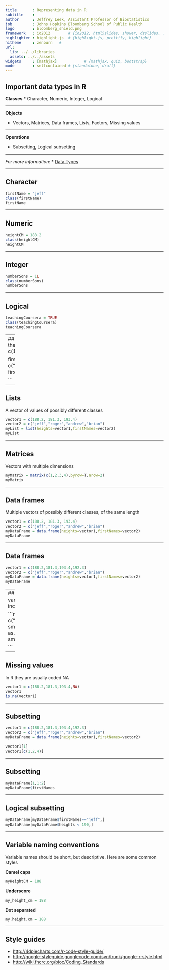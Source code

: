 ---
title       : Representing data in R
subtitle    : 
author      : Jeffrey Leek, Assistant Professor of Biostatistics 
job         : Johns Hopkins Bloomberg School of Public Health
logo        : bloomberg_shield.png
framework   : io2012        # {io2012, html5slides, shower, dzslides, ...}
highlighter : highlight.js  # {highlight.js, prettify, highlight}
hitheme     : zenburn   # 
url:
  lib: ../../libraries
  assets: ../../assets
widgets     : [mathjax]            # {mathjax, quiz, bootstrap}
mode        : selfcontained # {standalone, draft}
---

## Important data types in R

__Classes__
* Character, Numeric, Integer, Logical

***********

__Objects__

* Vectors, Matrices, Data frames, Lists, Factors, Missing values

***********
__Operations__

* Subsetting, Logical subsetting

***********

_For more information_: 
* [Data Types](http://www.youtube.com/watch?v=5AQM-yUX9zg&list=PLjTlxb-wKvXNSDfcKPFH2gzHGyjpeCZmJ&index=5)


---

## Character

```{r}
firstName = "jeff"
class(firstName)
firstName
```

---

## Numeric
```{r}
heightCM = 188.2
class(heightCM)
heightCM
```

---

## Integer
```{r}
numberSons = 1L
class(numberSons)
numberSons
```

---

## Logical
```{r}
teachingCoursera = TRUE
class(teachingCoursera)
teachingCoursera
```

---
## Vectors
A set of values with the same class
```{r}
heights = c(188.2, 181.3, 193.4)
heights

firstNames = c("jeff","roger","andrew","brian")
firstNames

```

---

## Lists
A vector of values of possibly different classes
```{r}
vector1 = c(188.2, 181.3, 193.4)
vector2 = c("jeff","roger","andrew","brian")
myList = list(heights=vector1,firstNames=vector2)
myList

```

---

## Matrices
Vectors with multiple dimensions
```{r}
myMatrix = matrix(c(1,2,3,4),byrow=T,nrow=2)
myMatrix

```

---

## Data frames
Multiple vectors of possibly different classes, of the same length
```{r}
vector1 = c(188.2, 181.3, 193.4)
vector2 = c("jeff","roger","andrew","brian")
myDataFrame = data.frame(heights=vector1,firstNames=vector2)
myDataFrame

```

---

## Data frames

```{r}
vector1 = c(188.2,181.3,193.4,192.3)
vector2 = c("jeff","roger","andrew","brian")
myDataFrame = data.frame(heights=vector1,firstNames=vector2)
myDataFrame
```

---
## Factors
Qualitative variables that can be included in models

```{r}
smoker = c("yes","no","yes","yes")
smokerFactor = as.factor(smoker)
smokerFactor

```

---

## Missing values
In R they are usually coded NA

```{r}
vector1 = c(188.2,181.3,193.4,NA)
vector1
is.na(vector1)
```


---

## Subsetting

```{r}
vector1 = c(188.2,181.3,193.4,192.3)
vector2 = c("jeff","roger","andrew","brian")
myDataFrame = data.frame(heights=vector1,firstNames=vector2)

vector1[1]
vector1[c(1,2,4)]

```

---

## Subsetting

```{r}
myDataFrame[1,1:2]
myDataFrame$firstNames

```
---

## Logical subsetting
```{r}
myDataFrame[myDataFrame$firstNames=="jeff",]
myDataFrame[myDataFrame$heights < 190,]
```

---

## Variable naming conventions

Variable names should be short, but descriptive. Here are some common styles

__Camel caps__
```{r}
myHeightCM = 188
```
__Underscore__
```{r}
my_height_cm = 188
```
__Dot separated__
```{r}
my.height.cm = 188
```

---

## Style guides

* [http://4dpiecharts.com/r-code-style-guide/](http://4dpiecharts.com/r-code-style-guide/)
* [http://google-styleguide.googlecode.com/svn/trunk/google-r-style.html](http://google-styleguide.googlecode.com/svn/trunk/google-r-style.html)
* [http://wiki.fhcrc.org/bioc/Coding_Standards](http://wiki.fhcrc.org/bioc/Coding_Standards)
